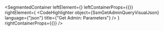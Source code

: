 
<SegmentedContainer
  leftElement={<SsmGetAdminQueryDesc />}
  leftContainerProps={{}}
  rightElement={
    <CodeHighlighter
      object={SsmGetAdminQueryVisualJson}
      language={"json"}
      title={"Get Admin: Parameters"}
    />
  }
  rightContainerProps={{}}
/>
